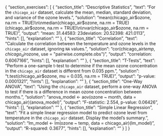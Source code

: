 {
  "section_exercises": [
    {
      "section_title": "Descriptive Statistics",
      "text": "For the `chicago_air` dataset, calculate the mean, median, standard deviation, and variance of the ozone levels.",
      "solution": "mean(chicago_air$ozone, na.rm = TRUE)\n\nmedian(chicago_air$ozone, na.rm = TRUE)\n\nsd(chicago_air$ozone, na.rm = TRUE)\n\nvar(chicago_air$ozone, na.rm = TRUE)",
      "output": "mean: 31.44583\n\nmedian: 23\n\nstandard deviation: 20.52398\n\nvariance: 421.0113",
      "hints": [],
      "explanation": ""
    },
    {
      "section_title": "Correlation",
      "text": "Calculate the correlation between the temperature and ozone levels in the `chicago_air` dataset, ignoring `NA` values.",
      "solution": "cor(chicago_air$temp, chicago_air$ozone, use = \"pairwise.complete.obs\")",
      "output": "correlation: 0.6067166",
      "hints": [],
      "explanation": ""
    },
    {
      "section_title": "T-Tests",
      "text": "Perform a one-sample t-test to determine if the mean ozone concentration in the `chicago_air` dataset is different from 0.035 ppm.",
      "solution": "t.test(chicago_air$ozone, mu = 0.035, na.rm = TRUE)",
      "output": "p-value: 0.0001321",
      "hints": [],
      "explanation": ""
    },
    {
      "section_title": "One-Way ANOVA",
      "text": "Using the `chicago_air` dataset, perform a one-way ANOVA to test if there is a difference in mean ozone concentration between months.",
      "solution": "anova_model <- aov(ozone ~ month, data = chicago_air)\nsummary(anova_model)",
      "output": "F-statistic: 2.554, p-value: 0.06426",
      "hints": [],
      "explanation": ""
    },
    {
      "section_title": "Simple Linear Regression",
      "text": "Fit a simple linear regression model to predict ozone level from temperature in the `chicago_air` dataset. Display the model's summary.",
      "solution": "lm_model <- lm(ozone ~ temp, data = chicago_air)\nsummary(lm_model)",
      "output": "R-squared: 0.3677",
      "hints": [],
      "explanation": ""
    }
  ]
}
